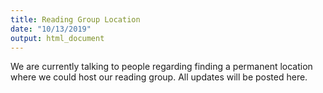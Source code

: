 ```yaml
---
title: Reading Group Location
date: "10/13/2019"
output: html_document
---
```


We are currently talking to people regarding finding a permanent location where we could host our reading group. All updates will be posted here.